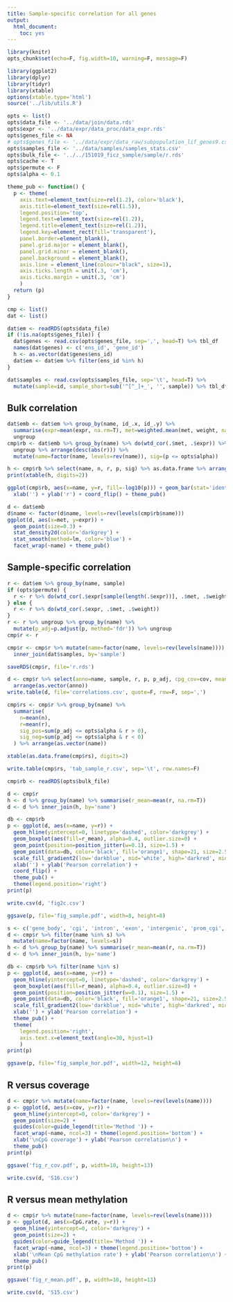 ```yaml
---
title: Sample-specific correlation for all genes
output:
  html_document:
    toc: yes
---
```


```r
library(knitr)
opts_chunk$set(echo=F, fig.width=10, warning=F, message=F)
```

```r
library(ggplot2)
library(dplyr)
library(tidyr)
library(xtable)
options(xtable.type='html')
source('../lib/utils.R')
```

```r
opts <- list()
opts$data_file <- '../data/join/data.rds'
opts$expr <- '../data/expr/data_proc/data_expr.rds'
opts$genes_file <- NA
# opts$genes_file <- '../data/expr/data_raw/subpopulation_lif_genes9.csv'
opts$samples_file <- '../data/samples/samples_stats.csv'
opts$bulk_file <- '../../151019_ficz_sample/sample/r.rds'
opts$cache <- T
opts$permute <- F
opts$alpha <- 0.1
```

```r
theme_pub <- function() {
  p <- theme(
    axis.text=element_text(size=rel(1.2), color='black'),
    axis.title=element_text(size=rel(1.5)),
    legend.position='top',
    legend.text=element_text(size=rel(1.2)),
    legend.title=element_text(size=rel(1.2)),
    legend.key=element_rect(fill='transparent'),
    panel.border=element_blank(),
    panel.grid.major = element_blank(),
    panel.grid.minor = element_blank(),
    panel.background = element_blank(),
    axis.line = element_line(colour="black", size=1),
    axis.ticks.length = unit(.3, 'cm'),
    axis.ticks.margin = unit(.3, 'cm')
    )
  return (p)
}
```

```r
cmp <- list()
dat <- list()
```

```r
dat$em <- readRDS(opts$data_file)
if (!is.na(opts$genes_file)) {
  dat$genes <- read.csv(opts$genes_file, sep=',', head=T) %>% tbl_df
  names(dat$genes) <- c('ens_id', 'gene_id')
  h <- as.vector(dat$genes$ens_id)
  dat$em <- dat$em %>% filter(ens_id %in% h)
}
```

```r
dat$samples <- read.csv(opts$samples_file, sep='\t', head=T) %>%
  mutate(sample=id, sample_short=sub('^[^_]+_', '', sample)) %>% tbl_df
```

## Bulk correlation

```r
dat$emb <- dat$em %>% group_by(name, id_.x, id_.y) %>%
  summarise(expr=mean(expr, na.rm=T), met=weighted.mean(met, weight, na.rm=T)) %>%
  ungroup
cmp$rb <- dat$emb %>% group_by(name) %>% do(wtd_cor(.$met, .$expr)) %>%
  ungroup %>% arrange(desc(abs(r))) %>%
  mutate(name=factor(name, levels=rev(name)), sig=(p <= opts$alpha))
```


```r
h <- cmp$rb %>% select(name, n, r, p, sig) %>% as.data.frame %>% arrange(as.vector(name))
print(xtable(h, digits=2))
```

```r
ggplot(cmp$rb, aes(x=name, y=r, fill=-log10(p))) + geom_bar(stat='identity') +
  xlab('') + ylab('r') + coord_flip() + theme_pub()
```

```r
d <- dat$emb
d$name <- factor(d$name, levels=rev(levels(cmp$rb$name)))
ggplot(d, aes(x=met, y=expr)) +
  geom_point(size=0.3) +
  stat_density2d(color='darkgrey') +
  stat_smooth(method=lm, color='blue') +
  facet_wrap(~name) + theme_pub()
```


## Sample-specific correlation

```r
r <- dat$em %>% group_by(name, sample)
if (opts$permute) {
  r <- r %>% do(wtd_cor(.$expr[sample(length(.$expr))], .$met, .$weight))
} else {
  r <- r %>% do(wtd_cor(.$expr, .$met, .$weight))
}
r <- r %>% ungroup %>% group_by(name) %>%
  mutate(p_adj=p.adjust(p, method='fdr')) %>% ungroup
cmp$r <- r
```

```r
cmp$r <- cmp$r %>% mutate(name=factor(name, levels=rev(levels(name)))) %>%
  inner_join(dat$samples, by='sample')
```

```r
saveRDS(cmp$r, file='r.rds')
```

```r
d <- cmp$r %>% select(anno=name, sample, r, p, p_adj, cpg_cov=cov, mean_met=CpG.rate) %>%
  arrange(as.vector(anno))
write.table(d, file='correlations.csv', quote=F, row=F, sep=',')
```

```r
cmp$rs <- cmp$r %>% group_by(name) %>%
  summarise(
    n=mean(n),
    r=mean(r),
    sig_pos=sum(p_adj <= opts$alpha & r > 0),
    sig_neg=sum(p_adj <= opts$alpha & r < 0)
  ) %>% arrange(as.vector(name))
```

```r
xtable(as.data.frame(cmp$rs), digits=2)
```

```r
write.table(cmp$rs, 'tab_sample_r.csv', sep='\t', row.names=F)
```

```r
cmp$rb <- readRDS(opts$bulk_file)
```

```r
d <- cmp$r
h <- d %>% group_by(name) %>% summarise(r_mean=mean(r, na.rm=T))
d <- d %>% inner_join(h, by='name')

db <- cmp$rb
p <- ggplot(d, aes(x=name, y=r)) +
  geom_hline(yintercept=0, linetype='dashed', color='darkgrey') +
  geom_boxplot(aes(fill=r_mean), alpha=0.4, outlier.size=0) +
  geom_point(position=position_jitter(w=0.1), size=1.5) +
  geom_point(data=db, color='black', fill='orange1', shape=21, size=2.5) +
  scale_fill_gradient2(low='darkblue', mid='white', high='darkred', midpoint=0.0) +
  xlab('') + ylab('Pearson correlation') +
  coord_flip() +
  theme_pub() +
  theme(legend.position='right')
print(p)
```

```r
write.csv(d, 'fig2c.csv')
```

```r
ggsave(p, file='fig_sample.pdf', width=8, height=8)
```

```r
s <- c('gene_body', 'cgi', 'intron', 'exon', 'intergenic', 'prom_cgi', 'prom_non_cgi', 'H3K27ac', 'H3K27me3', 'H3K4me1', 'LMR', 'p300')
d <- cmp$r %>% filter(name %in% s) %>%
  mutate(name=factor(name, levels=s))
h <- d %>% group_by(name) %>% summarise(r_mean=mean(r, na.rm=T))
d <- d %>% inner_join(h, by='name')

db <- cmp$rb %>% filter(name %in% s)
p <- ggplot(d, aes(x=name, y=r)) +
  geom_hline(yintercept=0, linetype='dashed', color='darkgrey') +
  geom_boxplot(aes(fill=r_mean), alpha=0.4, outlier.size=0) +
  geom_point(position=position_jitter(w=0.1), size=1.5) +
  geom_point(data=db, color='black', fill='orange1', shape=21, size=2.5) +
  scale_fill_gradient2(low='darkblue', mid='white', high='darkred', midpoint=0.0) +
  xlab('') + ylab('Pearson correlation') +
  theme_pub() +
  theme(
    legend.position='right',
    axis.text.x=element_text(angle=30, hjust=1)
    )
print(p)
```

```r
ggsave(p, file='fig_sample_hor.pdf', width=12, height=6)
```


## R versus coverage

```r
d <- cmp$r %>% mutate(name=factor(name, levels=rev(levels(name))))
p <- ggplot(d, aes(x=cov, y=r)) +
  geom_hline(yintercept=0, color='darkgrey') +
  geom_point(size=2) +
  guides(color=guide_legend(title='Method ')) +
  facet_wrap(~name, ncol=3) + theme(legend.position='bottom') +
  xlab('\nCpG coverage') + ylab('Pearson correlation\n') +
  theme_pub()
print(p)
```

```r
ggsave('fig_r_cov.pdf', p, width=10, height=13)
```

```r
write.csv(d, 'S16.csv')
```

## R versus mean methylation


```r
d <- cmp$r %>% mutate(name=factor(name, levels=rev(levels(name))))
p <- ggplot(d, aes(x=CpG.rate, y=r)) +
  geom_hline(yintercept=0, color='darkgrey') +
  geom_point(size=2) +
  guides(color=guide_legend(title='Method ')) +
  facet_wrap(~name, ncol=3) + theme(legend.position='bottom') +
  xlab('\nMean CpG methylation rate') + ylab('Pearson correlation\n') +
  theme_pub()
print(p)
```

```r
ggsave('fig_r_mean.pdf', p, width=10, height=13)
```

```r
write.csv(d, 'S15.csv')
```
